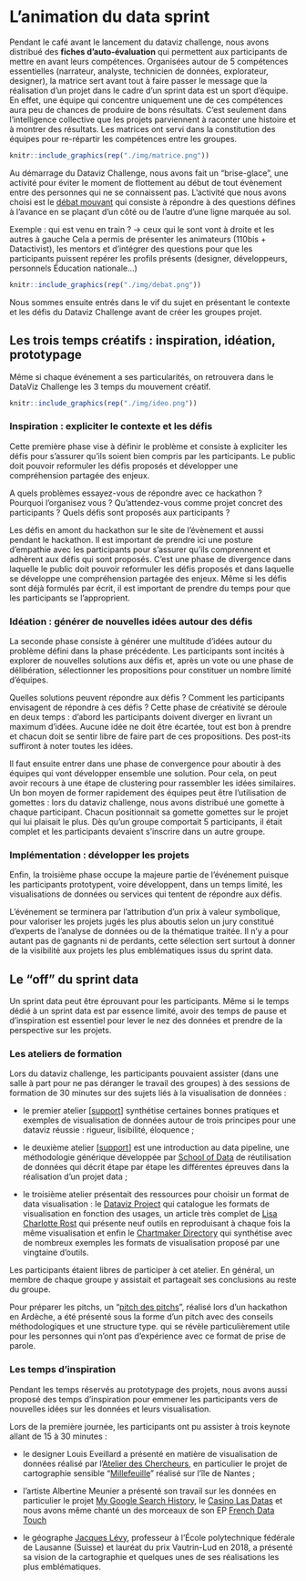 # L’animation du data sprint {#animation}

Pendant le café avant le lancement du dataviz challenge, nous avons distribué des **fiches d'auto-évaluation** qui permettent aux participants de mettre en avant leurs compétences. Organisées autour de 5 compétences essentielles  (narrateur, analyste, technicien de données, explorateur, designer), la matrice sert avant tout à faire passer le message que la réalisation d'un projet dans le cadre d'un sprint data est un sport d'équipe. En effet, une équipe qui concentre uniquement une de ces compétences aura peu de chances de produire de bons résultats. C'est seulement dans l'intelligence collective que les projets parviennent à raconter une histoire et à montrer des résultats. Les matrices ont servi dans la constitution des équipes pour re-répartir les compétences entre les groupes.

```r
knitr::include_graphics(rep("./img/matrice.png"))
```

Au démarrage du Dataviz Challenge, nous avons fait un "brise-glace", une activité pour éviter le moment de flottement au début de tout évènement entre des personnes qui ne se connaissent pas.  L'activité que nous avons choisi est le [débat mouvant](http://ebook.coop-tic.eu/francais/wakka.php?wiki=DebatMouvant) qui consiste à répondre à des questions défines à l'avance en se plaçant d’un côté ou de l’autre d’une ligne marquée au sol. 

Exemple : qui est venu en train ? → ceux qui le sont vont à droite et les autres à gauche 
Cela a permis de présenter les animateurs (110bis + Datactivist), les mentors et d'intégrer des questions pour que les participants puissent repérer les profils présents (designer, développeurs, personnels Éducation nationale…)

```r
knitr::include_graphics(rep("./img/debat.png"))
```

Nous sommes ensuite entrés dans le vif du sujet en  présentant le contexte et les défis du Dataviz Challenge avant de créer les groupes projet. 

## Les trois temps créatifs : inspiration, idéation, prototypage

Même si chaque événement a ses particularités, on retrouvera dans le DataViz Challenge les 3 temps du mouvement créatif.

```r
knitr::include_graphics(rep("./img/ideo.png"))
```

### Inspiration : expliciter le contexte et les défis

Cette première phase vise à définir le problème et consiste à expliciter les défis pour s’assurer qu’ils soient bien compris par les participants. Le public doit pouvoir reformuler les défis proposés et développer une compréhension partagée des enjeux.

A quels problèmes essayez-vous de répondre avec ce hackathon ? Pourquoi l’organisez vous ? Qu’attendez-vous comme projet concret des participants ? Quels défis sont proposés aux participants ? 

Les défis en amont du hackathon sur le site de l’évènement et aussi pendant le hackathon. Il est important de prendre ici une posture d’empathie avec les participants pour s’assurer qu’ils comprennent et adhèrent aux défis qui sont proposés. C’est une phase de divergence dans laquelle le public doit pouvoir reformuler les défis proposés et dans laquelle se développe une compréhension partagée des enjeux. Même si les défis sont déjà formulés par écrit, il est important de prendre du temps pour que les participants se l'approprient. 


### Idéation : générer de nouvelles idées autour des défis
La seconde phase consiste à générer une multitude d’idées autour du problème défini dans la phase précédente. Les participants sont incités à explorer de nouvelles solutions aux défis et, après un vote ou une phase de délibération, sélectionner les propositions pour constituer un nombre limité d’équipes.

Quelles solutions peuvent répondre aux défis ? Comment les participants envisagent de répondre à ces défis ? Cette phase de créativité se déroule en deux temps : d’abord les participants doivent diverger en livrant un maximum d’idées. Aucune idée ne doit être écartée, tout est bon à prendre et chacun doit se sentir libre de faire part de ces propositions. Des post-its suffiront à noter toutes les idées. 

Il faut ensuite entrer dans une phase de convergence pour aboutir à des équipes qui vont développer ensemble une solution. Pour cela, on peut avoir recours à une étape de clustering pour rassembler les idées similaires. Un bon moyen de former rapidement des équipes peut être l’utilisation de gomettes : lors du dataviz challenge, nous avons distribué une gomette à chaque participant. Chacun positionnait sa gomette gomettes sur le projet qui lui plaisait le plus. Dès qu'un groupe comportait 5 participants, il était complet et les participants devaient s'inscrire dans un autre groupe.

### Implémentation : développer les projets

Enfin, la troisième phase occupe la majeure partie de l’événement puisque les participants prototypent, voire développent, dans un temps limité, les visualisations de
données ou services qui tentent de répondre aux défis.

L’événement se terminera par l’attribution d’un prix à valeur symbolique, pour valoriser les projets jugés les plus aboutis selon un jury constitué d’experts de l’analyse de données ou de la thématique traitée. Il n’y a pour autant pas de gagnants ni de perdants, cette sélection sert surtout à donner de la visibilité aux projets les plus emblématiques issus du sprint data.

## Le "off" du sprint data

Un sprint data peut être éprouvant pour les participants. Même si le temps dédié à un sprint data est par essence limité, avoir des temps de pause et d'inspiration est essentiel pour lever le nez des données et prendre de la perspective sur les projets. 

### Les ateliers de formation

Lors du dataviz challenge, les participants pouvaient assister (dans une salle à part pour ne pas déranger le travail des groupes) à des sessions de formation de 30 minutes sur des sujets liés à la visualisation de données : 

* le premier atelier [[support](https://datactivist.coop/datavizchallenge/1/#1)]  synthétise certaines bonnes pratiques et exemples  de visualisation de données autour de trois principes pour une dataviz réussie : rigueur, lisibilité, éloquence ; 

* le deuxième atelier [[support](https://datactivist.coop/datavizchallenge/2/#1)] est une introduction au data pipeline, une méthodologie générique développée par [School of Data](https://schoolofdata.org/methodology/) de réutilisation de données qui décrit étape par étape les différentes épreuves dans la réalisation d'un projet data ; 

* le troisième atelier présentait des ressources pour choisir un format de data visualisation : le [Dataviz Project](https://datavizproject.com) qui catalogue les formats de visualisation en fonction des usages, un article très complet de [Lisa Charlotte Rost](https://lisacharlotterost.github.io/datavistools-revisited) qui présente neuf outils en reproduisant à chaque fois la même visualisation et enfin le [Chartmaker Directory](http://chartmaker.visualisingdata.com/) qui synthétise avec de nombreux exemples les formats de visualisation proposé par une vingtaine d'outils. 

Les participants étaient libres de participer à cet atelier. En général, un membre de chaque groupe y assistait et partageait ses conclusions au reste du groupe.

Pour préparer les pitchs, un "[pitch des pitchs](https://docs.google.com/presentation/d/107iDAXngenlKleBSwkmipXEgE9JS5ClJpMygWRG1xNE/edit#slide=id.p)", réalisé lors d'un hackathon en Ardèche, a été présenté sous la forme d'un pitch avec des conseils méthodologiques et une structure type. qui se révèle particulièrement utile pour les personnes qui n'ont pas d'expérience avec ce format de prise de parole. 

### Les temps d’inspiration

Pendant les temps réservés au prototypage des projets, nous avons aussi proposé des temps d'inspiration pour emmener les participants vers de nouvelles idées sur les données et leurs visualisation. 

Lors de la première journée, les participants ont pu assister à trois keynote allant de 15 à 30 minutes : 

* le designer Louis Eveillard a présenté en matière de visualisation de données réalisé par l'[Atelier des Chercheurs](https://latelier-des-chercheurs.fr/outils/lopendoc), en particulier le projet de cartographie sensible "[Millefeuille](http://quentinlefevre.com/workshop-de-cartographie-sensible-ile-de-nantes-stereolux/)" réalisé sur l'île de Nantes ; 

* l'artiste Albertine Meunier a présenté son travail sur les données en particulier le projet [My Google Search History](https://www.albertinemeunier.net/my-google-search-history), le [Casino Las Datas](https://www.albertinemeunier.net/casino-las-datas) et nous avons même chanté un des morceaux de son EP [French Data Touch](http://www.albertinemeunier.net/french-data-touch)

* le géographe [Jacques Lévy](https://fr.wikipedia.org/wiki/Jacques_L%C3%A9vy_(g%C3%A9ographe)),  professeur à l'École polytechnique fédérale de Lausanne (Suisse) et lauréat du prix Vautrin-Lud en 2018, a présenté sa vision de la cartographie et quelques unes de ses réalisations les plus emblématiques. 
